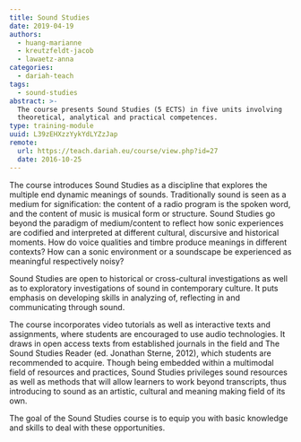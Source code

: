 ```yaml
---
title: Sound Studies
date: 2019-04-19
authors:
  - huang-marianne
  - kreutzfeldt-jacob
  - lawaetz-anna
categories:
  - dariah-teach
tags:
  - sound-studies
abstract: >-
  The course presents Sound Studies (5 ECTS) in five units involving
  theoretical, analytical and practical competences.
type: training-module
uuid: L39zEHXzzYykYdLYZzJap
remote:
  url: https://teach.dariah.eu/course/view.php?id=27
  date: 2016-10-25
---
```


The course introduces Sound Studies as a discipline that explores the multiple
end dynamic meanings of sounds. Traditionally sound is seen as a medium for
signification: the content of a radio program is the spoken word, and the
content of music is musical form or structure. Sound Studies go beyond the
paradigm of medium/content to reflect how sonic experiences are codified and
interpreted at different cultural, discursive and historical moments. How do
voice qualities and timbre produce meanings in different contexts? How can a
sonic environment or a soundscape be experienced as meaningful respectively
noisy?

Sound Studies are open to historical or cross-cultural investigations as well as
to exploratory investigations of sound in contemporary culture. It puts emphasis
on developing skills in analyzing of, reflecting in and communicating through
sound.

The course incorporates video tutorials as well as interactive texts and
assignments, where students are encouraged to use audio technologies. It draws
in open access texts from established journals in the field and The Sound
Studies Reader (ed. Jonathan Sterne, 2012), which students are recommended to
acquire. Though being embedded within a multimodal field of resources and
practices, Sound Studies privileges sound resources as well as methods that will
allow learners to work beyond transcripts, thus introducing to sound as an
artistic, cultural and meaning making field of its own.

The goal of the Sound Studies course is to equip you with basic knowledge and
skills to deal with these opportunities.

<CTA
  title="Interested in learning more?"
  subtitle="Check out Sound Studies on #dariahTeach"
  url="https://teach.dariah.eu/course/view.php?id=27"
/>
